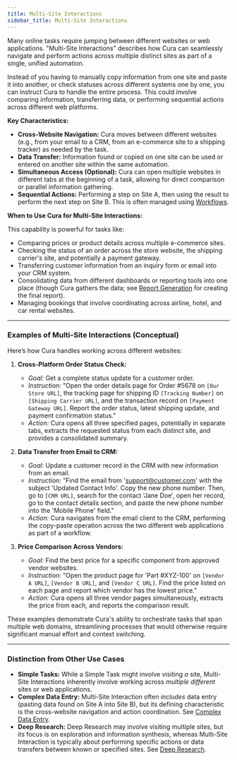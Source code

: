 ```yaml
---
title: Multi-Site Interactions
sidebar_title: Multi-Site Interactions
---
```


Many online tasks require jumping between different websites or web applications. "Multi-Site Interactions" describes how Cura can seamlessly navigate and perform actions across multiple distinct sites as part of a single, unified automation.

Instead of you having to manually copy information from one site and paste it into another, or check statuses across different systems one by one, you can instruct Cura to handle the entire process. This could involve comparing information, transferring data, or performing sequential actions across different web platforms.

**Key Characteristics:**

*   **Cross-Website Navigation:** Cura moves between different websites (e.g., from your email to a CRM, from an e-commerce site to a shipping tracker) as needed by the task.
*   **Data Transfer:** Information found or copied on one site can be used or entered on another site within the same automation.
*   **Simultaneous Access (Optional):** Cura can open multiple websites in different tabs at the beginning of a task, allowing for direct comparison or parallel information gathering.
*   **Sequential Actions:** Performing a step on Site A, then using the result to perform the next step on Site B. This is often managed using [Workflows](/platform/using-workflows).

**When to Use Cura for Multi-Site Interactions:**

This capability is powerful for tasks like:

*   Comparing prices or product details across multiple e-commerce sites.
*   Checking the status of an order across the store website, the shipping carrier's site, and potentially a payment gateway.
*   Transferring customer information from an inquiry form or email into your CRM system.
*   Consolidating data from different dashboards or reporting tools into one place (though Cura gathers the data; see [Report Generation](/use-cases/report-generation) for creating the final report).
*   Managing bookings that involve coordinating across airline, hotel, and car rental websites.

---

### Examples of Multi-Site Interactions (Conceptual)

Here’s how Cura handles working across different websites:

1.  **Cross-Platform Order Status Check:**
    *   *Goal:* Get a complete status update for a customer order.
    *   *Instruction:* "Open the order details page for Order #5678 on `[Our Store URL]`, the tracking page for shipping ID `[Tracking Number]` on `[Shipping Carrier URL]`, and the transaction record on `[Payment Gateway URL]`. Report the order status, latest shipping update, and payment confirmation status."
    *   *Action:* Cura opens all three specified pages, potentially in separate tabs, extracts the requested status from each distinct site, and provides a consolidated summary.

2.  **Data Transfer from Email to CRM:**
    *   *Goal:* Update a customer record in the CRM with new information from an email.
    *   *Instruction:* "Find the email from 'support@customer.com' with the subject 'Updated Contact Info'. Copy the new phone number. Then, go to `[CRM URL]`, search for the contact 'Jane Doe', open her record, go to the contact details section, and paste the new phone number into the 'Mobile Phone' field."
    *   *Action:* Cura navigates from the email client to the CRM, performing the copy-paste operation across the two different web applications as part of a workflow.

3.  **Price Comparison Across Vendors:**
    *   *Goal:* Find the best price for a specific component from approved vendor websites.
    *   *Instruction:* "Open the product page for 'Part #XYZ-100' on `[Vendor A URL]`, `[Vendor B URL]`, and `[Vendor C URL]`. Find the price listed on each page and report which vendor has the lowest price."
    *   *Action:* Cura opens all three vendor pages simultaneously, extracts the price from each, and reports the comparison result.

These examples demonstrate Cura's ability to orchestrate tasks that span multiple web domains, streamlining processes that would otherwise require significant manual effort and context switching.

---

### Distinction from Other Use Cases

*   **Simple Tasks:** While a Simple Task might involve visiting *a* site, Multi-Site Interactions inherently involve working across *multiple different* sites or web applications.
*   **Complex Data Entry:** Multi-Site Interaction often *includes* data entry (pasting data found on Site A into Site B), but its defining characteristic is the cross-website navigation and action coordination. See [Complex Data Entry](/use-cases/data-entry).
*   **Deep Research:** Deep Research may involve visiting multiple sites, but its focus is on exploration and information synthesis, whereas Multi-Site Interaction is typically about performing specific actions or data transfers between known or specified sites. See [Deep Research](/use-cases/deep-research).
